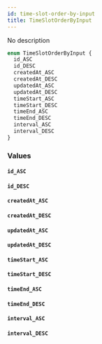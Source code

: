 ```yaml
---
id: time-slot-order-by-input
title: TimeSlotOrderByInput
---
```


No description

```graphql
enum TimeSlotOrderByInput {
  id_ASC
  id_DESC
  createdAt_ASC
  createdAt_DESC
  updatedAt_ASC
  updatedAt_DESC
  timeStart_ASC
  timeStart_DESC
  timeEnd_ASC
  timeEnd_DESC
  interval_ASC
  interval_DESC
}
```

### Values

#### `id_ASC`

#### `id_DESC`

#### `createdAt_ASC`

#### `createdAt_DESC`

#### `updatedAt_ASC`

#### `updatedAt_DESC`

#### `timeStart_ASC`

#### `timeStart_DESC`

#### `timeEnd_ASC`

#### `timeEnd_DESC`

#### `interval_ASC`

#### `interval_DESC`

